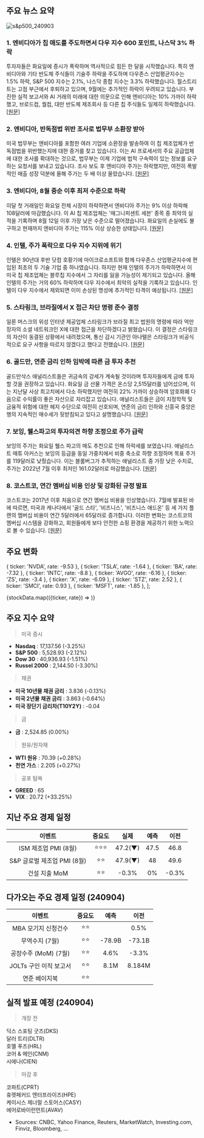 ## 주요 뉴스 요약

![s&p500_240903](/map/240903.png)

### 1. **엔비디아가 칩 매도를 주도하면서 다우 지수 600 포인트, 나스닥 3% 하락**

투자자들은 화요일에 증시가 폭락하며 역사적으로 힘든 한 달을 시작했습니다. 특히 엔비디아와 기타 반도체 주식들이 기술주 하락을 주도하며 다우존스 산업평균지수는 1.5% 하락, S&P 500 지수는 2.1%, 나스닥 종합 지수는 3.3% 하락했습니다. 월스트리트는 고점 부근에서 후퇴하고 있으며, 9월에는 추가적인 하락이 우려되고 있습니다. 부진한 실적 보고서와 AI 거래의 미래에 대한 의문으로 인해 엔비디아는 10% 가까이 하락했고, 브로드컴, 퀄컴, 대만 반도체 제조회사 등 다른 칩 주식들도 일제히 하락했습니다. [[원문]](https://finance.yahoo.com/news/stock-market-today-dow-slides-600-points-nasdaq-sinks-3-as-nvidia-leads-chip-sell-off-155725785.html)

### 2. **엔비디아, 반독점법 위반 조사로 법무부 소환장 받아**

미국 법무부는 엔비디아를 포함한 여러 기업에 소환장을 발송하여 이 칩 제조업체가 반독점법을 위반했는지에 대한 증거를 찾고 있습니다. 이는 AI 프로세서의 주요 공급업체에 대한 조사를 확대하는 것으로, 법무부는 이제 기업에 법적 구속력이 있는 정보를 요구하는 요청서를 보내고 있습니다. 조사 보도 후 엔비디아 주가는 하락했지만, 여전히 폭발적인 매출 성장 덕분에 올해 주가는 두 배 이상 올랐습니다. [[원문]](https://www.bloomberg.com/news/articles/2024-09-03/nvidia-gets-doj-subpoena-in-escalating-antitrust-investigation?srnd=homepage-americas)

### 3. **엔비디아, 8월 중순 이후 최저 수준으로 하락**

이달 첫 거래일인 화요일 전체 시장이 하락하면서 엔비디아 주가는 9% 이상 하락해 108달러에 마감했습니다. 이 AI 칩 제조업체는 '매그니피센트 세븐' 종목 중 최악의 실적을 기록하며 8월 12일 이후 가장 낮은 수준으로 떨어졌습니다. 화요일의 손실에도 불구하고 현재까지 엔비디아 주가는 115% 이상 상승한 상태입니다. [[원문]](https://finance.yahoo.com/news/nvidia-stock-tumbles-9-to-lowest-level-since-mid-august-173835576.html)

### 4. **인텔, 주가 폭락으로 다우 지수 지위에 위기**

인텔은 90년대 후반 닷컴 호황기에 마이크로소프트와 함께 다우존스 산업평균지수에 편입된 최초의 두 기술 기업 중 하나였습니다. 하지만 현재 인텔의 주가가 하락하면서 이 미국 칩 제조업체는 블루칩 지수에서 그 자리를 잃을 가능성이 제기되고 있습니다. 올해 인텔의 주가는 거의 60% 하락하며 다우 지수에서 최악의 실적을 기록하고 있습니다. 인텔이 다우 지수에서 제외되면 이미 손상된 명성에 추가적인 타격이 예상됩니다. [[원문]](https://www.reuters.com/technology/intels-dow-status-under-threat-struggling-chipmakers-shares-plunge-2024-09-03/)

### 5. **스타링크, 브라질에서 X 접근 차단 명령 준수 결정**

일론 머스크의 위성 인터넷 제공업체 스타링크가 브라질 최고 법원의 명령에 따라 억만장자의 소셜 네트워크인 X에 대한 접근을 차단하겠다고 밝혔습니다. 이 결정은 스타링크의 자산이 동결된 상황에서 내려졌으며, 통신 감시 기관인 아나텔은 스타링크가 비공식적으로 요구 사항을 따르지 않겠다고 했다고 전했습니다. [[원문]](https://www.bloomberg.com/news/articles/2024-09-03/musk-s-starlink-backs-down-vows-to-comply-and-block-x-in-brazil?srnd=homepage-americas)

### 6. **골드만, 연준 금리 인하 임박에 따른 금 투자 추천**

골드만삭스 애널리스트들은 귀금속의 강세가 계속될 것이라며 투자자들에게 금에 투자할 것을 권장하고 있습니다. 화요일 금 선물 가격은 온스당 2,515달러를 넘어섰으며, 이는 지난달 사상 최고치에서 다소 하락했지만 여전히 22% 가까이 상승하여 암호화폐 다음으로 수익률이 좋은 자산으로 자리잡고 있습니다. 애널리스트들은 금이 지정학적 및 금융적 위험에 대한 헤지 수단으로 여전히 선호되며, 연준의 금리 인하와 신흥국 중앙은행의 지속적인 매수세가 뒷받침되고 있다고 설명했습니다. [[원문]](https://finance.yahoo.com/news/investors-should-go-for-gold-as-fed-rate-cut-looms-goldman-says-155551358.html)

### 7. **보잉, 웰스파고의 투자의견 하향 조정으로 주가 급락**

보잉의 주가는 화요일 웰스 파고의 매도 추천으로 인해 하락세를 보였습니다. 애널리스트 매튜 아커스는 보잉의 등급을 동일 가중치에서 비중 축소로 하향 조정하며 목표 주가를 119달러로 낮췄습니다. 이는 블룸버그가 추적하는 애널리스트 중 가장 낮은 수치로, 주가는 2022년 7월 이후 최저인 161.02달러로 마감했습니다. [[원문]](https://finance.yahoo.com/news/boeing-shares-tumble-wells-fargo-143528891.html)

### 8. **코스트코, 연간 멤버십 비용 인상 및 강화된 규정 발표**

코스트코는 2017년 이후 처음으로 연간 멤버십 비용을 인상했습니다. 7월에 발표된 바에 따르면, 미국과 캐나다에서 '골드 스타', '비즈니스', '비즈니스 애드온' 등 세 가지 플랜의 멤버십 비용이 연간 5달러에서 65달러로 증가합니다. 이러한 변화는 코스트코의 멤버십 시스템을 강화하고, 회원들에게 보다 안전한 쇼핑 환경을 제공하기 위한 노력으로 볼 수 있습니다. [[원문]](https://finance.yahoo.com/news/costco-first-membership-price-hike-151505585.html)

## 주요 변화

  { ticker: 'NVDA', rate: -9.53 },
  { ticker: 'TSLA', rate: -1.64 },
  { ticker: 'BA', rate: -7.32 },
  { ticker: 'INTC', rate: -8.8 },
  { ticker: 'AVGO', rate: -6.16 },
  { ticker: 'ZS', rate: -3.4 },
  { ticker: 'X', rate: -6.09 },
  { ticker: 'STZ', rate: 2.52 },
  { ticker: 'SMCI', rate: 0.93 },
  { ticker: 'MSFT', rate: -1.85 },
];

{stockData.map(({ticker, rate}) => <StockCardMini ticker={ticker} rate={rate}></StockCardMini>)}

## 주요 지수 요약

> 미국 증시

- **Nasdaq** : 17,137.56 (-3.25%)
- **S&P 500** : 5,528.93 (-2.12%)
- **Dow 30** : 40,936.93 (-1.51%)
- **Russel 2000** : 2,144.50 (-3.30%)

> 채권

- **미국 10년물 채권 금리** : 3.836 (-0.13%)
- **미국 2년물 채권 금리** : 3.863 (-0.64%)
- **미국 장단기 금리차(T10Y2Y)** : -0.04

> 금

- **금** : 2,524.85 (0.00%)

> 원유/원자재

- **WTI 원유** : 70.39 (+0.28%)
- **천연 가스** : 2.205 (+0.27%)

> 공포 탐욕

- **GREED** : 65
- **VIX** : 20.72 (+33.25%)

## 지난 주요 경제 일정

|           이벤트            | 중요도 |  실제   | 예측 | 이전  |
| :-------------------------: | :----: | :-----: | :--: | :---: |
|    ISM 제조업 PMI (8월)     | ⭐⭐⭐ | 47.2(▼) | 47.5 | 46.8  |
| S&P 글로벌 제조업 PMI (8월) |  ⭐⭐  | 47.9(▼) |  48  | 49.6  |
|        건설 지출 MoM        |  ⭐⭐  |  -0.3%  |  0%  | -0.3% |

## 다가오는 주요 경제 일정 (240904)

|         이벤트         | 중요도 |  예측  |  이전  |
| :--------------------: | :----: | :----: | :----: |
|  MBA 모기지 신청건수   |  ⭐⭐  |        |  0.5%  |
|     무역수지 (7월)     |  ⭐⭐  | -78.9B | -73.1B |
|  공장수주 (MoM) (7월)  |  ⭐⭐  |  4.6%  | -3.3%  |
| JOLTs 구인 이직 보고서 |  ⭐⭐  |  8.1M  | 8.184M |
|     연준 베이지북      |  ⭐⭐  |        |        |

## 실적 발표 예정 (240904)

> 개장 전

딕스 스포팅 굿즈(DKS)  
달러 트리(DLTR)  
호멜 푸즈(HRL)  
코어 & 메인(CNM)  
시에나(CIEN)

> 마감 후

코파트(CPRT)  
휴렛패커드 엔터프라이즈(HPE)  
케이시스 제너럴 스토어스(CASY)  
에어로바이런먼트(AVAV)

- Sources: CNBC, Yahoo Finance, Reuters, MarketWatch, Investing.com, Finviz, Bloomberg, ...
